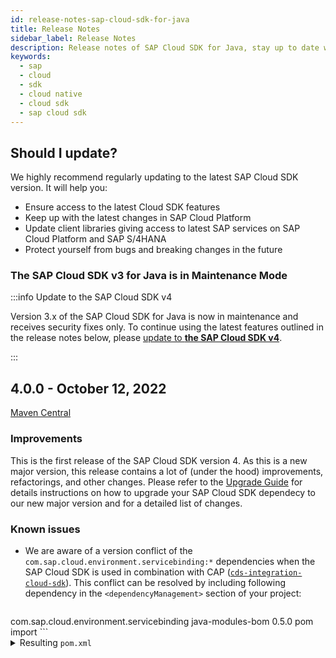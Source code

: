 ```yaml
---
id: release-notes-sap-cloud-sdk-for-java
title: Release Notes
sidebar_label: Release Notes
description: Release notes of SAP Cloud SDK for Java, stay up to date with the recent features, fixes, dependency updates and recommendedations.
keywords:
  - sap
  - cloud
  - sdk
  - cloud native
  - cloud sdk
  - sap cloud sdk
---
```


<!-- vale off -->


<div className="logo logo-java"> </div>

<MvnBadge />

## Should I update?

We highly recommend regularly updating to the latest SAP Cloud SDK version.
It will help you:

- Ensure access to the latest Cloud SDK features
- Keep up with the latest changes in SAP Cloud Platform
- Update client libraries giving access to latest SAP services on SAP Cloud Platform and SAP S/4HANA
- Protect yourself from bugs and breaking changes in the future

### The SAP Cloud SDK v3 for Java is in Maintenance Mode

:::info Update to the SAP Cloud SDK v4

Version 3.x of the SAP Cloud SDK for Java is now in maintenance and receives security fixes only.
To continue using the latest features outlined in the release notes below, please [update to **the SAP Cloud SDK v4**](/docs/java/guides/4.0-upgrade).

:::

<!-- Copy and fill
## 4.xx.x - January 1, 2022

[Maven Central](https://search.maven.org/search?q=g:com.sap.cloud.sdk*%20AND%20v:4.1.0)

### Known issues

### Compatibility Notes

### New Functionality

### Improvements

### Fixed Issues
-->


## 4.0.0 - October 12, 2022

[Maven Central](https://search.maven.org/search?q=g:com.sap.cloud.sdk*%20AND%20v:4.0.0)

### Improvements

This is the first release of the SAP Cloud SDK version 4.
As this is a new major version, this release contains a lot of (under the hood) improvements, refactorings, and other changes.
Please refer to the [Upgrade Guide](./guides/4.0-upgrade) for details instructions on how to upgrade your SAP Cloud SDK dependecy to our new major version and for a detailed list of changes.

### Known issues

- We are aware of a version conflict of the `com.sap.cloud.environment.servicebinding:*` dependencies when the SAP Cloud SDK is used in combination with CAP ([`cds-integration-cloud-sdk`](https://search.maven.org/search?q=g:com.sap.cds%20AND%20a:cds-integration-cloud-sdk)).
  This conflict can be resolved by including following dependency in the `<dependencyManagement>` section of your project:

  ```xml
<!-- Service Binding Library -->
<dependency>
    <groupId>com.sap.cloud.environment.servicebinding</groupId>
    <artifactId>java-modules-bom</artifactId>
    <version>0.5.0</version>
    <type>pom</type>
    <scope>import</scope>
</dependency>
  ```

  <details>
  <summary>Resulting <code>pom.xml</code></summary>

  ```xml
  <dependencyManagement>
      <dependencies>

          <!-- CDS SERVICES -->
          <dependency>
              <groupId>com.sap.cds</groupId>
              <artifactId>cds-services-bom</artifactId>
              <version>${cds.services.version}</version>
              <type>pom</type>
              <scope>import</scope>
          </dependency>

          <!-- Cloud SDK -->
          <dependency>
              <groupId>com.sap.cloud.sdk</groupId>
              <artifactId>sdk-modules-bom</artifactId>
              <version>4.0.0</version>
              <type>pom</type>
              <scope>import</scope>
          </dependency>

          <!-- Service Binding Library -->
          <dependency>
              <groupId>com.sap.cloud.environment.servicebinding</groupId>
              <artifactId>java-modules-bom</artifactId>
              <version>0.5.0</version>
              <type>pom</type>
              <scope>import</scope>
          </dependency>

      </dependencies>
  </dependencyManagement>
  ```

  </details>
